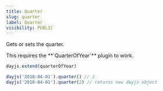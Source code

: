 ```yaml
---
title: Quarter
slug: quarter
label: Quarter
visibility: PUBLIC
---
```


Gets or sets the quarter.

<Callout type="info">
This requires the **`QuarterOfYear`** plugin to work.
</Callout>

```js
dayjs.extend(quarterOfYear)

dayjs('2010-04-01').quarter() // 2
dayjs('2010-04-01').quarter(2) // returns new dayjs object
```
